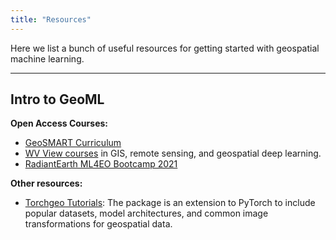 ```yaml
---
title: "Resources"
---
```


Here we list a bunch of useful resources for getting started with geospatial machine learning.

----------------------------------------------------------

## Intro to GeoML

**Open Access Courses:**

- [GeoSMART Curriculum](https://geo-smart.github.io/curriculum)
- [WV View courses](https://wvview.org/courses.html) in GIS, remote sensing, and geospatial deep learning.
- [RadiantEarth ML4EO Bootcamp 2021](https://github.com/RadiantMLHub/ml4eo-bootcamp-2021)

**Other resources:**

- [Torchgeo Tutorials](https://torchgeo.readthedocs.io/en/stable/tutorials/getting_started.html#): The <torchgeo> package is an extension to PyTorch to include popular datasets, model architectures, and common image transformations for geospatial data.


<!-- ## Model Specific

[Segment Anything Geospatial](https://github.com/opengeos/segment-geospatial)


## Foundation Models -->

